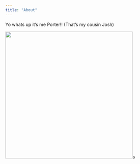 ```yaml
---
title: "About"
---
```


Yo whats up it's me Porter!! (That's my cousin Josh)

![](images/porter.png){width=400}s